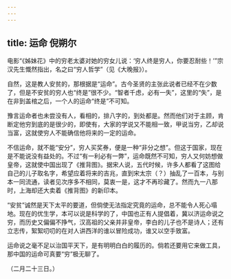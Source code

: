 ```yaml
---
---
---
```

title: 运命 倪朔尔
---



电影“《姊妹花》中的穷老太婆对她的穷女儿说：‘穷人终是穷人，你要忍耐些！’”宗汉先生慨然指出，名之曰“穷人哲学”（见《大晚报》）。

自然，这是教人安贫的，那根据是“运命”。古今圣贤的主张此说者已经不在少数了，但是不安贫的穷人也“终是”很不少。“智者千虑，必有一失”，这里的“失”，是在非到盖棺之后，一个人的运命“终是”不可知。

豫言运命者也未尝没有人，看相的，排八字的，到处都是。然而他们对于主顾，肯断定他穷到底的是很少的，即使有，大家的学说又不能相一致，甲说当穷，乙却说当富，这就使穷人不能确信他将来的一定的运命。

不信运命，就不能“安分”，穷人买奖券，便是一种“非分之想”。但这于国家，现在是不能说没有益处的。不过“有一利必有一弊”，运命既然不可知，穷人又何妨想做皇帝，这就使中国出现了《推背图》。据宋人说，五代时候，许多人都看了这图给自己的儿子取名字，希望应着将来的吉兆，直到宋太宗（？）抽乱了一百本，与别本一同流通，读者见次序多不相同，莫衷一是，这才不再珍藏了。然而九一八那时，上海却还大卖着《推背图》的新印本。

“安贫”诚然是天下太平的要道，但倘使无法指定究竟的运命，总不能令人死心塌地。现在的优生学，本可以说是科学的了，中国也正有人提倡着，冀以济运命说之穷，而历史又偏偏不挣气，汉高祖的父亲并非皇帝，李白的儿子也不是诗人；还有立志传，絮絮叨叨的在对人讲西洋的谁以冒险成功，谁又以空手致富。

运命说之毫不足以治国平天下，是有明明白白的履历的。倘若还要用它来做工具，那中国的运命可真要“穷”极无聊了。

（二月二十三日。）